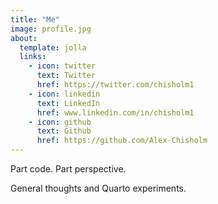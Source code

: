 ```yaml
---
title: "Me"
image: profile.jpg
about:
  template: jolla
  links:
    - icon: twitter
      text: Twitter
      href: https://twitter.com/chisholm1
    - icon: linkedin
      text: LinkedIn
      href: www.linkedin.com/in/chisholm1
    - icon: github
      text: Github
      href: https://github.com/Alex-Chisholm
---
```


Part code. Part perspective.

General thoughts and Quarto experiments.
